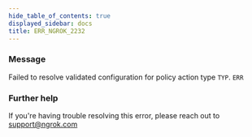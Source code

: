 ```yaml
---
hide_table_of_contents: true
displayed_sidebar: docs
title: ERR_NGROK_2232
---
```


### Message

Failed to resolve validated configuration for policy action type `TYP`.
`ERR`

### Further help

If you're having trouble resolving this error, please reach out to [support@ngrok.com](mailto:support@ngrok.com?subject=Help%20with%20ERR_NGROK_2232)
